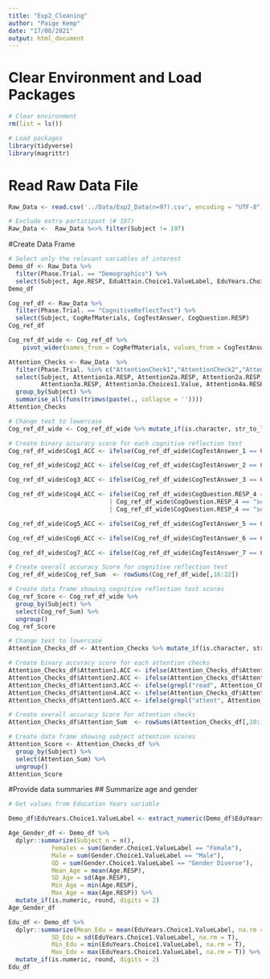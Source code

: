 ```yaml
---
title: "Exp2_Cleaning"
author: "Paige Kemp"
date: "17/08/2021"
output: html_document
---
```

# Clear Environment and Load Packages
```r
# Clear environment
rm(list = ls())

# Load packages
library(tidyverse)
library(magrittr)
```

# Read Raw Data File
```r
Raw_Data <- read.csv('../Data/Exp2_Data(n=97).csv', encoding = "UTF-8")
```

```r
# Exclude extra participant (# 197)
Raw_Data <-  Raw_Data %<>% filter(Subject != 197)
```

#Create Data Frame
```r
# Select only the relevant variables of interest
Demo_df <- Raw_Data %>%  
  filter(Phase.Trial. == "Demographics") %>%
  select(Subject, Age.RESP, EduAttain.Choice1.ValueLabel, EduYears.Choice1.ValueLabel, Ethnicity.Choice1.ValueLabel, Gender.Choice1.ValueLabel)
Demo_df

Cog_ref_df <- Raw_Data %>%  
  filter(Phase.Trial. == "CognitiveReflectTest") %>%
  select(Subject, CogRefMaterials, CogTestAnswer, CogQuestion.RESP)
Cog_ref_df

Cog_ref_df_wide <- Cog_ref_df %>% 
    pivot_wider(names_from = CogRefMaterials, values_from = CogTestAnswer:CogQuestion.RESP)

Attention_Checks <- Raw_Data  %>% 
  filter(Phase.Trial. %in% c("AttentionCheck1","AttentionCheck2","AttentionCheck3","AttentionCheck4","AttentionCheck5")) %>%
  select(Subject, Attention1a.RESP, Attention2a.RESP, Attention2a.RESP, Attention2a.Choices1.Value, 
         Attention3a.RESP, Attention3a.Choices1.Value, Attention4a.RESP, Attention5a.RESP, Attention5a.Choices1.Value) %>%
  group_by(Subject) %>% 
  summarise_all(funs(trimws(paste(., collapse = ''))))
Attention_Checks
```

```r
# Change text to lowercase
Cog_ref_df_wide <- Cog_ref_df_wide %>% mutate_if(is.character, str_to_lower)

# Create binary accuracy score for each cognitive reflection test
Cog_ref_df_wide$Cog1_ACC <- ifelse(Cog_ref_df_wide$CogTestAnswer_1 == Cog_ref_df_wide$CogQuestion.RESP_1, 1, 0)

Cog_ref_df_wide$Cog2_ACC <- ifelse(Cog_ref_df_wide$CogTestAnswer_2 == Cog_ref_df_wide$CogQuestion.RESP_2, 1, 0)

Cog_ref_df_wide$Cog3_ACC <- ifelse(Cog_ref_df_wide$CogTestAnswer_3 == Cog_ref_df_wide$CogQuestion.RESP_3, 1, 0)

Cog_ref_df_wide$Cog4_ACC <- ifelse(Cog_ref_df_wide$CogQuestion.RESP_4 == "2nd" 
                            | Cog_ref_df_wide$CogQuestion.RESP_4 == "second"
                            | Cog_ref_df_wide$CogQuestion.RESP_4 == "secondplace", 1, 0)

Cog_ref_df_wide$Cog5_ACC <- ifelse(Cog_ref_df_wide$CogTestAnswer_5 == Cog_ref_df_wide$CogQuestion.RESP_5, 1, 0)

Cog_ref_df_wide$Cog6_ACC <- ifelse(Cog_ref_df_wide$CogTestAnswer_6 == Cog_ref_df_wide$CogQuestion.RESP_6, 1, 0)

Cog_ref_df_wide$Cog7_ACC <- ifelse(Cog_ref_df_wide$CogTestAnswer_7 == Cog_ref_df_wide$CogQuestion.RESP_7, 1, 0)

# Create overall accuracy Score for cognitive reflection test
Cog_ref_df_wide$Cog_ref_Sum  <- rowSums(Cog_ref_df_wide[,16:22])

# Create data frame showing cognitive reflection test scores
Cog_ref_Score <- Cog_ref_df_wide %>% 
  group_by(Subject) %>% 
  select(Cog_ref_Sum) %>% 
  ungroup()
Cog_ref_Score
```
```r
# Change text to lowercase
Attention_Checks_df <- Attention_Checks %>% mutate_if(is.character, str_to_lower)

# Create binary accuracy score for each attention checks
Attention_Checks_df$Attention1.ACC <- ifelse(Attention_Checks_df$Attention1a.RESP == "i", 1, 0)
Attention_Checks_df$Attention2.ACC <- ifelse(Attention_Checks_df$Attention2a.RESP == "{pizza}", 1,0)
Attention_Checks_df$Attention3.ACC <- ifelse(grepl("read", Attention_Checks_df$Attention3a.RESP), 1, 0)
Attention_Checks_df$Attention4.ACC <- ifelse(Attention_Checks_df$Attention4a.RESP == "d", 1,0)
Attention_Checks_df$Attention5.ACC <- ifelse(grepl("attent", Attention_Checks_df$Attention5a.RESP), 1, 0)

# Create overall accuracy Score for attention checks
Attention_Checks_df$Attention_Sum  <- rowSums(Attention_Checks_df[,10:14])

# Create data frame showing subject attention scores
Attention_Score <- Attention_Checks_df %>% 
  group_by(Subject) %>% 
  select(Attention_Sum) %>% 
  ungroup()
Attention_Score
```

#Provide data summaries
## Summarize age and gender 
```r
# Get values from Education Years variable

Demo_df$EduYears.Choice1.ValueLabel <- extract_numeric(Demo_df$EduYears.Choice1.ValueLabel)

Age_Gender_df <- Demo_df %>%
  dplyr::summarize(Subject_n = n(),
            Females = sum(Gender.Choice1.ValueLabel == "Female"),
            Male = sum(Gender.Choice1.ValueLabel == "Male"),
            GD = sum(Gender.Choice1.ValueLabel == "Gender Diverse"),
            Mean_Age = mean(Age.RESP),
            SD_Age = sd(Age.RESP),
            Min_Age = min(Age.RESP),
            Max_Age = max(Age.RESP)) %>% 
  mutate_if(is.numeric, round, digits = 2) 
Age_Gender_df

Edu_df <- Demo_df %>% 
  dplyr::summarize(Mean_Edu = mean(EduYears.Choice1.ValueLabel, na.rm = T),
            SD_Edu = sd(EduYears.Choice1.ValueLabel, na.rm = T),
            Min_Edu = min(EduYears.Choice1.ValueLabel, na.rm = T),
            Max_Edu = max(EduYears.Choice1.ValueLabel, na.rm = T)) %>% 
  mutate_if(is.numeric, round, digits = 2) 
Edu_df
```
